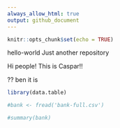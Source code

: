 ```yaml
---
always_allow_html: true
output: github_document
---
```


```r
knitr::opts_chunk$set(echo = TRUE)
```

hello-world
Just another repository

Hi people!
This is Caspar!!

??
ben it is

```r
library(data.table)

#bank <- fread('bank-full.csv')

#summary(bank)
```

